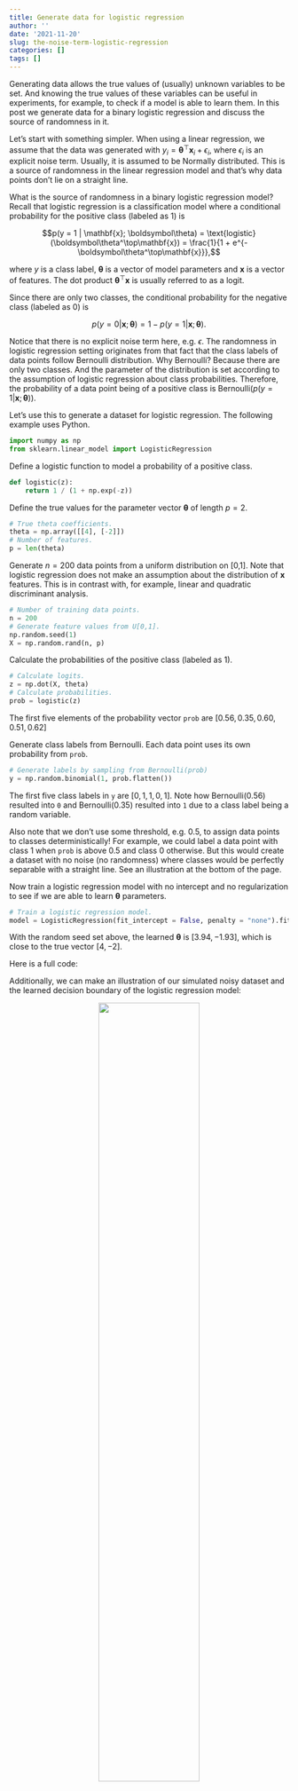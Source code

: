 ```yaml
---
title: Generate data for logistic regression
author: ''
date: '2021-11-20'
slug: the-noise-term-logistic-regression
categories: []
tags: []
---
```


Generating data allows the true values of (usually) unknown variables to be set. And knowing the true values of these variables can be useful in experiments, for example, to check if a model is able to learn them. In this post we generate data for a binary logistic regression and discuss the source of randomness in it.

Let's start with something simpler. When using a linear regression, we assume that the data was generated with $y_i=\boldsymbol\theta^\top \mathbf{x}_i+\epsilon_i$, where $\epsilon_i$ is an explicit noise term. Usually, it is assumed to be Normally distributed. This is a source of randomness in the linear regression model and that's why data points don't lie on a straight line.

What is the source of randomness in a binary logistic regression model? Recall that logistic regression is a classification model where a conditional probability for the positive class (labeled as $1$) is

$$p(y = 1 | \mathbf{x}; \boldsymbol\theta) = \text{logistic}(\boldsymbol\theta^\top\mathbf{x}) = \frac{1}{1 + e^{-\boldsymbol\theta^\top\mathbf{x}}},$$

where $y$ is a class label, $\boldsymbol\theta$ is a vector of model parameters and $\mathbf{x}$ is a vector of features. The dot product $\boldsymbol\theta^\top\mathbf{x}$ is usually referred to as a logit.

Since there are only two classes, the conditional probability for the negative class (labeled as $0$) is

$$p(y = 0 | \mathbf{x}; \boldsymbol\theta) = 1 - p(y = 1 | \mathbf{x}; \boldsymbol\theta).$$

Notice that there is no explicit noise term here, e.g. $\epsilon$. The randomness in logistic regression setting originates from that fact that the class labels of data points follow Bernoulli distribution. Why Bernoulli? Because there are only two classes. And the parameter of the distribution is set according to the assumption of logistic regression about class probabilities. Therefore, the probability of a data point being of a positive class is $\text{Bernoulli}(p(y = 1 | \mathbf{x}; \boldsymbol\theta))$. 

Let's use this to generate a dataset for logistic regression. The following example uses Python.

```python
import numpy as np
from sklearn.linear_model import LogisticRegression
```

Define a logistic function to model a probability of a positive class.

```python
def logistic(z):
    return 1 / (1 + np.exp(-z))
```

Define the true values for the parameter vector $\boldsymbol\theta$ of length $p=2$.

```python
# True theta coefficients.
theta = np.array([[4], [-2]])
# Number of features.
p = len(theta)
```

Generate $n=200$ data points from a uniform distribution on [0,1]. Note that logistic regression does not make an assumption about the distribution of $\mathbf{x}$ features. This is in contrast with, for example, linear and quadratic discriminant analysis.

```python
# Number of training data points.
n = 200
# Generate feature values from U[0,1].
np.random.seed(1)
X = np.random.rand(n, p)
```

Calculate the probabilities of the positive class (labeled as $1$).

```python
# Calculate logits.
z = np.dot(X, theta)
# Calculate probabilities.
prob = logistic(z)
```

The first five elements of the probability vector `prob` are $[0.56, 0.35, 0.60, 0.51, 0.62]$

Generate class labels from Bernoulli. Each data point uses its own probability from `prob`.

```python
# Generate labels by sampling from Bernoulli(prob)
y = np.random.binomial(1, prob.flatten())
```

The first five class labels in `y` are $[0, 1, 1, 0, 1]$. Note how $\text{Bernoulli}(0.56)$ resulted into `0` and $\text{Bernoulli}(0.35)$ resulted into `1` due to a class label being a random variable.

Also note that we don't use some threshold, e.g. 0.5, to assign data points to classes deterministically! For example, we could label a data point with class $1$ when `prob` is above 0.5 and class 0 otherwise. But this would create a dataset with no noise (no randomness) where classes would be perfectly separable with a straight line. See an illustration at the bottom of the page.

Now train a logistic regression model with no intercept and no regularization to see if we are able to learn $\boldsymbol\theta$ parameters.

```python
# Train a logistic regression model.
model = LogisticRegression(fit_intercept = False, penalty = "none").fit(X, y)
```

With the random seed set above, the learned $\boldsymbol\theta$ is $[3.94, -1.93]$, which is close to the true vector $[4, -2]$.

Here is a full code:

<script src="https://gist.github.com/dmitrijsk/69de066902d57bb4820bdc254313d1aa.js"></script>

Additionally, we can make an illustration of our simulated noisy dataset and the learned decision boundary of the logistic regression model:

<center>
![](images/log-reg-decision-boundary-probabilistic.png){width=60%}
</center>

As noted above, if we would assign class labels deterministically with 

```python
y_deterministic = np.where(prob.flatten() >= 0.5, 1, 0)
```

then the noiseless dataset with perfectly separable classes would look as follows:

<center>
![](images/log-reg-decision-boundary-deterministic.png){width=60%}
</center>

Full code, including plotting, is available [here](https://github.com/dmitrijsk/blogdown-dmitrijskass/blob/noise-term-in-logistic-regression/content/post/2021-11-20-the-noise-term-logistic-regression/code).

<hr>

I would appreciate any comments or suggestions. Please leave them below, no login required if you check "I'd rather post as a guest".
